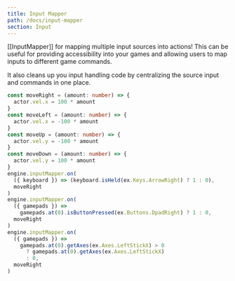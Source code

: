 ```yaml
---
title: Input Mapper
path: /docs/input-mapper
section: Input
---
```


[[InputMapper]] for mapping multiple input sources into actions! This can be useful for providing accessibility into your games and allowing users to map inputs to different game commands.

It also cleans up you input handling code by centralizing the source input and commands in one place.

```typescript
const moveRight = (amount: number) => {
  actor.vel.x = 100 * amount
}
const moveLeft = (amount: number) => {
  actor.vel.x = -100 * amount
}
const moveUp = (amount: number) => {
  actor.vel.y = -100 * amount
}
const moveDown = (amount: number) => {
  actor.vel.y = 100 * amount
}
engine.inputMapper.on(
  ({ keyboard }) => (keyboard.isHeld(ex.Keys.ArrowRight) ? 1 : 0),
  moveRight
)
engine.inputMapper.on(
  ({ gamepads }) =>
    gamepads.at(0).isButtonPressed(ex.Buttons.DpadRight) ? 1 : 0,
  moveRight
)
engine.inputMapper.on(
  ({ gamepads }) =>
    gamepads.at(0).getAxes(ex.Axes.LeftStickX) > 0
      ? gamepads.at(0).getAxes(ex.Axes.LeftStickX)
      : 0,
  moveRight
)
```
